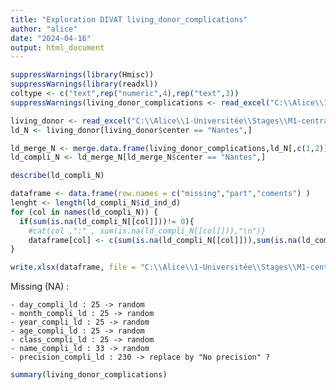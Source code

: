 ---
title: "Exploration DIVAT living_donor_complications"
author: "alice"
date: "2024-04-16"
output: html_document
---

```{r}
suppressWarnings(library(Hmisc))
suppressWarnings(library(readxl))
coltype <- c("text",rep("numeric",4),rep("text",3))
suppressWarnings(living_donor_complications <- read_excel("C:\\Alice\\1-Universitée\\Stages\\M1-centrale\\DATAS\\ALICE_DATAS\\ALL_VARIABLES_KiTGENIE2024.xlsx", sheet = "living_donor_complications",na = "NA",col_types = coltype))
```

```{r}
living_donor <- read_excel("C:\\Alice\\1-Universitée\\Stages\\M1-centrale\\DATAS\\ALICE_DATAS\\ALL_VARIABLES_KiTGENIE2024.xlsx", sheet = "living_donor",na = "NA")
ld_N <- living_donor[living_donor$center == "Nantes",]
```

```{r}
ld_merge_N <- merge.data.frame(living_donor_complications,ld_N[,c(1,2)],by.x = "id_ind_d",by.y = "id_ind_ld", all.y = TRUE)
ld_compli_N <- ld_merge_N[ld_merge_N$center == "Nantes",]
```


```{r}
describe(ld_compli_N)
```

```{r}
dataframe <- data.frame(row.names = c("missing","part","coments") )
lenght <- length(ld_compli_N$id_ind_d)
for (col in names(ld_compli_N)) {
  if(sum(is.na(ld_compli_N[[col]]))!= 0){
    #cat(col ,":" , sum(is.na(ld_compli_N[[col]])),"\n")}
    dataframe[col] <- c(sum(is.na(ld_compli_N[[col]])),sum(is.na(ld_compli_N[[col]]))/lenght,"random")}
}
```

```{r}
write.xlsx(dataframe, file = "C:\\Alice\\1-Universitée\\Stages\\M1-centrale\\DATAS\\Describe\\explore\\explore_NA.xlsx",sheetName = "living_donor_complications", append = TRUE)
```
Missing (NA) :

    - day_compli_ld : 25 -> random
    - month_compli_ld : 25 -> random
    - year_compli_ld : 25 -> random
    - age_compli_ld : 25 -> random
    - class_compli_ld : 25 -> random
    - name_compli_ld : 33 -> random
    - precision_compli_ld : 230 -> replace by "No precision" ?


```{r}
summary(living_donor_complications)
```

